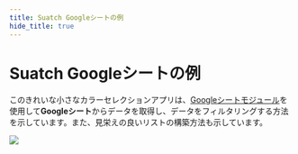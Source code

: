 ```yaml
---
title: Suatch Googleシートの例
hide_title: true
---
```


# Suatch Googleシートの例

このきれいな小さなカラーセレクションアプリは、[Googleシートモジュール](/library/modules/gsheets)を使用して**Googleシート**からデータを取得し、データをフィルタリングする方法を示しています。また、見栄えの良いリストの構築方法も示しています。

<div className="ndl-image-with-background m">

![](/library/examples/suatch/suatch-1.png)

<ImportButton
    zip="/library/examples/suatch/suatch_1-2.zip"
    name="Suatchアプリ"
    thumb="/library/examples/suatch/suatch_1-1-thumb.png"
/>

</div>
